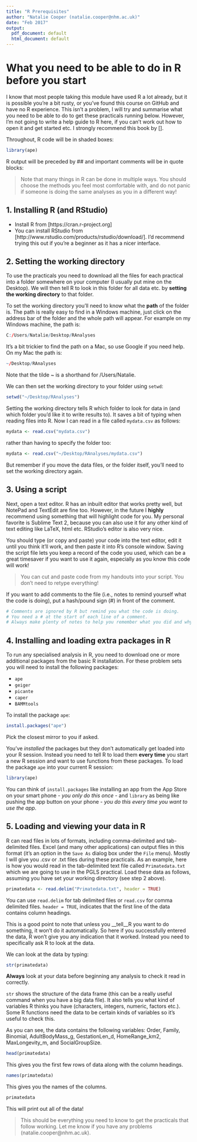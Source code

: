 ```yaml
---
title: "R Prerequisites"
author: "Natalie Cooper (natalie.cooper@nhm.ac.uk)"
date: "Feb 2017"
output:
  pdf_document: default
  html_document: default
---
```



# What you need to be able to do in R before you start

I know that most people taking this module have used R a lot already, but it is possible you're a bit rusty, or you've found this course on GitHub and have no R experience.
This isn't a problem, I will try and summarise what you need to be able to do to get these practicals running below. 
However, I'm not going to write a help guide to R here, if you can't work out how to open it and get started etc. I strongly recommend this book by [].

Throughout, R code will be in shaded boxes:

```r
library(ape)
```

R output will be preceded by ## and important comments will be in quote blocks:

> Note that many things in R can be done in multiple ways. 
You should choose the methods you feel most comfortable with, and do not panic if someone is doing the same analyses as you in a different way! 

## 1. Installing R (and RStudio)
* Install R from [https://cran.r-project.org]
* You can install RStudio from [http://www.rstudio.com/products/rstudio/download/].
I’d recommend trying this out if you're a beginner as it has a nicer interface.

## 2. Setting the working directory
To use the practicals you need to download all the files for each practical into a folder somewhere on your computer (I usually put mine on the Desktop). 
We will then tell R to look in this folder for all data etc. by __setting the working directory__ to that folder.

To set the working directory you'll need to know what the __path__ of the folder is. 
The path is really easy to find in a Windows machine, just click on the address bar of the folder and the whole path will appear.
For example on my Windows machine, the path is:

```r
C:/Users/Natalie/Desktop/RAnalyses
```

It's a bit trickier to find the path on a Mac, so use Google if you need help.
On my Mac the path is:

```r
~/Desktop/RAnalyses
```

Note that the tilde ~ is a shorthand for /Users/Natalie. 

We can then set the working directory to your folder using `setwd`:

```r
setwd("~/Desktop/RAnalyses")
```

Setting the working directory tells R which folder to look for data in (and which folder you'd like it to write results to). 
It saves a bit of typing when reading files into R. Now I can read in a file called `mydata.csv` as follows:

```r
mydata <- read.csv("mydata.csv")
```

rather than having to specify the folder too:

```r
mydata <- read.csv("~/Desktop/RAnalyses/mydata.csv")
```

But remember if you move the data files, or the folder itself, you'll need to set the working directory again.

## 3. Using a script
Next, open a text editor. 
R has an inbuilt editor that works pretty well, but NotePad and TextEdit are fine too. 
However, in the future I **highly** recommend using something that will highlight code for you. 
My personal favorite is Sublime Text 2, because you can also use it for any other kind of text editing like LaTeX, html etc. 
RStudio's editor is also very nice.

You should type (or copy and paste) your code into the text editor, edit it until you think it'll work, and then paste it into R's console window. 
Saving the script file lets you keep a record of the code you used, which can be a great timesaver if you want to use it again, especially as you know this code will work!

> You can cut and paste code from my handouts into your script. You don't need to retype everything!

If you want to add comments to the file (i.e., notes to remind yourself what the code is doing), put a hash/pound sign (#) in front of the comment.

```r
# Comments are ignored by R but remind you what the code is doing. 
# You need a # at the start of each line of a comment.
# Always make plenty of notes to help you remember what you did and why
```

## 4. Installing and loading extra packages in R
To run any specialised analysis in R, you need to download one or more additional packages from the basic R installation. 
For these problem sets you will need to install the following packages: 

* `ape`
* `geiger`
* `picante`
* `caper`
* `BAMMtools`

To install the package `ape`:

```r
install.packages("ape")
```

Pick the closest mirror to you if asked. 

You've *installed* the packages but they don't automatically get loaded into your R session. 
Instead you need to tell R to load them **every time** you start a new R session and want to use functions from these packages. 
To load the package `ape` into your current R session:

```r
library(ape)
```

You can think of `install.packages` like installing an app from the App Store on your smart phone - *you only do this once* - and `library` as being like pushing the app button on your phone - *you do this every time you want to use the app*.

## 5. Loading and viewing your data in R
R can read files in lots of formats, including comma-delimited and tab-delimited files. 
Excel (and many other applications) can output files in this format (it's an option in the `Save As` dialog box under the `File` menu). 
Mostly I will give you .csv or .txt files during these practicals.
As an example, here is how you would read in the tab-delimited text file called `Primatedata.txt` which we are going to use in the PGLS practical. 
Load these data as follows, assuming you have set your working directory (see step 2 above).

```r
primatedata <- read.delim("Primatedata.txt", header = TRUE)
```

You can use `read.delim` for tab delimited files or `read.csv` for comma delimited files. 
`header = TRUE`, indicates that the first line of the data contains column headings.

This is a good point to note that unless you __tell__R you want to do something, it won't do it automatically. 
So here if you successfully entered the data, R won't give you any indication that it worked. 
Instead you need to specifically ask R to look at the data.

We can look at the data by typing:

```r
str(primatedata)
```

__Always__ look at your data before beginning any analysis to check it read in correctly.

`str` shows the structure of the data frame (this can be a really useful command when you have a big data file). 
It also tells you what kind of variables R thinks you have (characters, integers, numeric, factors etc.). 
Some R functions need the data to be certain kinds of variables so it's useful to check this.

As you can see, the data contains the following variables: Order, Family, Binomial, AdultBodyMass_g, GestationLen_d, HomeRange_km2, MaxLongevity_m, and SocialGroupSize.

```r
head(primatedata)
```

This gives you the first few rows of data along with the column headings.

```r
names(primatedata)
```

This gives you the names of the columns.

```r
primatedata
```

This will print out all of the data!

> This should be everything you need to know to get the practicals that follow working. Let me know if you have any problems (natalie.cooper@nhm.ac.uk).